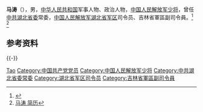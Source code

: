 '''马涛'''（{{bd|1961年|6月|}}），男，[[中华人民共和国|中华人民共和国]]军事人物、政治人物，[[中国人民解放军少将|中国人民解放军少将]]，曾任[[中共湖北省委|中共湖北省委]]常委，[[中国人民解放军湖北省军区|中国人民解放军湖北省军区]]司令员、吉林省軍區副司令員。<ref>{{Cite web|title=吉林省军区原副司令员马涛少将升任湖北省军区司令员|url=https://www.thepaper.cn/newsDetail_forward_1769550|accessdate=2020-07-06|work=澎湃新闻}}</ref> <ref>[https://ldzl.people.com.cn/dfzlk/front/personPage18619.htm 马涛 简历] </ref>

== 参考资料 ==
{{reflist}}

{{-}}
{{start box}}
{{s-mil|pla}}
{{s-before|[[陈守民|陈守民]]}}
{{s-title|[[中国人民解放军湖北省军区|中国人民解放军湖北省军区]]司令员|2017年8月－2021年7月}}
{{s-after|[[周月星|周月星]]}}
{{end box}}
{{中国人物小作品}}

{{Authority control}}
{{DEFAULTSORT:Ma马}}
[[Category:马姓|Tao]]
[[Category:中国共产党党员|Category:中国共产党党员]]
[[Category:中国人民解放军少将|Category:中国人民解放军少将]]
[[Category:中共湖北省委常委|Category:中共湖北省委常委]]
[[Category:湖北省军区司令员|Category:湖北省军区司令员]]
[[Category:吉林省軍區副司令員|Category:吉林省軍區副司令員]]